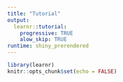 ```yaml
---
title: "Tutorial"
output: 
  learnr::tutorial:
    progressive: TRUE
    alow_skip: TRUE
runtime: shiny_prerendered
---
```


```r
library(learnr)
knitr::opts_chunk$set(echo = FALSE)
```


